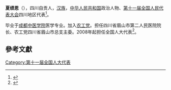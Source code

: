 '''夏绩恩'''（{{bd|1954年||}}），四川自贡人，[[汉族|汉族]]，[[中华人民共和国|中华人民共和国]]政治人物、[[第十一届全国人民代表大会|第十一届全国人民代表大会]]四川地区代表<ref>{{cite web|author=新华网|title=第十一届全国人大代表|url=http://news.xinhuanet.com/ziliao/2008-03/03/content_7708230.htm?node=36628|publisher=新华网|accessdate=2014-01-07|archive-date=2014-01-10|archive-url=https://web.archive.org/web/20140110211415/http://news.xinhuanet.com/ziliao/2008-03/03/content_7708230.htm?node=36628|dead-url=no}}</ref>。

毕业于[[成都中医学院|成都中医学院]]医学专业。加入[[农工党|农工党]]。担任四川省眉山市第二人民医院院长、农工党四川省眉山市总支主委。2008年起担任全国人大代表<ref>{{cite news|title=全国人大代表信息-夏绩恩|url= http://210.82.31.1:8084/delegate/viewDelegate.action?dbid=112233|accessdate=2013-04-05|newspaper=全国人大网|archive-url=https://web.archive.org/web/20140523225235/http://www.npc.gov.cn/delegate/viewDelegate.action?dbid=112233|archive-date=2014-05-23|dead-url=yes}}</ref>。

==參考文獻==
{{reflist}}
[[Category:第十一届全国人大代表|Category:第十一届全国人大代表]]